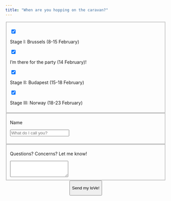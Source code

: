 ```yaml
---
title: "When are you hopping on the caravan?"
---
```


<form action="https://api.web3forms.com/submit" method="POST">

<input type="hidden" name="access_key" value="b11b5c9b-c177-4e87-bdcd-3c18c5cabc36">

<fieldset>

::: {.form-check .form-switch}
<input class="form-check-input" type="checkbox" id="flexSwitchCheckChecked" checked="" name="stage1">

<label class="form-check-label" for="flexSwitchCheckChecked">Stage I: Brussels (8-15 February)</label>
:::

::: {.form-check .form-switch}
<input class="form-check-input" type="checkbox" id="flexSwitchCheckChecked" checked="" name="14party">

<label class="form-check-label" for="flexSwitchCheckChecked">I'm there for the party (14 February)!</label>
:::

::: {.form-check .form-switch}
<input class="form-check-input" type="checkbox" id="flexSwitchCheckChecked" checked="" name="stage2">

<label class="form-check-label" for="flexSwitchCheckChecked">Stage II: Budapest (15-18 February)</label>
:::

::: {.form-check .form-switch}
<input class="form-check-input" type="checkbox" id="flexSwitchCheckChecked" checked="" name="stage3">

<label class="form-check-label" for="flexSwitchCheckChecked">Stage III: Norway (18-23 February)</label>
:::

</fieldset>

<fieldset>

<div>

<label class="col-form-label col-form-label-lg mt-4" for="inputLarge">Name</label>

<input class="form-control form-control-lg" type="text" placeholder="What do I call you?" name="name" id="inputLarge" required>

</div>

</fieldset>

<fieldset>

<div>

<label for="exampleTextarea" class="form-label mt-4">Questions? Concerns? Let me know!</label>

```{=html}
<textarea class="form-control" id="exampleTextarea" rows="3" name="message" ></textarea>
```

</div>

</fieldset>

<div>

<center>

<button type="submit" class="btn btn-outline-secondary">

Send my loVe!

</button>

</center>

</div>

<input type="hidden" name="redirect" value="https://anigemon.github.io/vatislove30/thanks.html">

</form>
